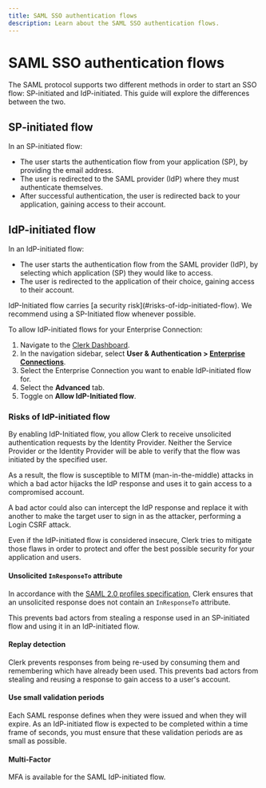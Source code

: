```yaml
---
title: SAML SSO authentication flows
description: Learn about the SAML SSO authentication flows.
---
```


# SAML SSO authentication flows

The SAML protocol supports two different methods in order to start an SSO flow: SP-initiated and IdP-initiated. This guide will explore the differences between the two.

## SP-initiated flow

In an SP-initiated flow:
- The user starts the authentication flow from your application (SP), by providing the email address.
- The user is redirected to the SAML provider (IdP) where they must authenticate themselves.
- After successful authentication, the user is redirected back to your application, gaining access to their account.

## IdP-initiated flow

In an IdP-initiated flow:
- The user starts the authentication flow from the SAML provider (IdP), by selecting which application (SP) they would like to access.
- The user is redirected to the application of their choice, gaining access to their account.

<Callout type="info">
  IdP-Initiated flow carries [a security risk](#risks-of-idp-initiated-flow). We recommend using a SP-Initiated flow whenever possible.
</Callout>

To allow IdP-initiated flows for your Enterprise Connection:

1. Navigate to the [Clerk Dashboard](https://dashboard.clerk.com).
2. In the navigation sidebar, select **User & Authentication > [Enterprise Connections](https://dashboard.clerk.com/last-active?path=user-authentication/enterprise-connections)**.
3. Select the Enterprise Connection you want to enable IdP-initiated flow for.
4. Select the **Advanced** tab.
5. Toggle on **Allow IdP-Initiated flow**.

### Risks of IdP-initiated flow

By enabling IdP-Initiated flow, you allow Clerk to receive unsolicited authentication requests by the Identity Provider. Neither the Service Provider or the Identity Provider will be able to verify that the flow was initiated by the specified user.

As a result, the flow is susceptible to MITM (man-in-the-middle) attacks in which a bad actor hijacks the IdP response and uses it to gain access to a compromised account.

A bad actor could also can intercept the IdP response and replace it with another to make the target user to sign in as the attacker, performing a Login CSRF attack.

Even if the IdP-initiated flow is considered insecure, Clerk tries to mitigate those flaws in order to protect and offer the best possible security for your application and users.

#### Unsolicited `InResponseTo` attribute

In accordance with the [SAML 2.0 profiles specification](https://docs.oasis-open.org/security/saml/v2.0/saml-profiles-2.0-os.pdf), Clerk ensures that an unsolicited response does not contain an `InResponseTo` attribute.

This prevents bad actors from stealing a response used in an SP-initiated flow and using it in an IdP-initiated flow.

#### Replay detection

Clerk prevents responses from being re-used by consuming them and remembering which have already been used.
This prevents bad actors from stealing and reusing a response to gain access to a user's account.

#### Use small validation periods

Each SAML response defines when they were issued and when they will expire. As an IdP-initiated flow is expected to be completed within a time frame of seconds, you must ensure that these validation periods are as small as possible.

#### Multi-Factor

MFA is available for the SAML IdP-initiated flow.
